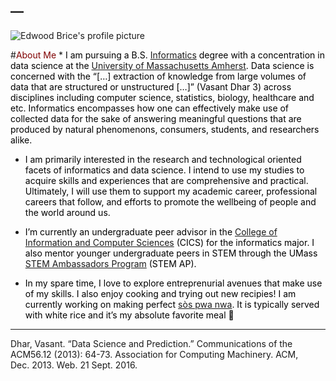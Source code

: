 ---
---
<link rel="stylesheet" href="edwoodbrice_styles" type="text/css">

<img src="images/profile3.svg" alt="Edwood Brice's profile picture" class = "center">

#<span style="color:maroon">About Me</span>
* <span style="color:black">I am pursuing a B.S. [Informatics](https://www.cics.umass.edu/informatics) degree with a concentration in data science at the [University of Massachusetts Amherst](https://www.umass.edu). Data science is concerned with the “[...] extraction of knowledge from large volumes of data that are structured or unstructured [...]” (Vasant Dhar 3) across disciplines including computer science, statistics, biology, healthcare and etc. Informatics encompasses how one can effectively make use of collected data for the sake of answering meaningful questions that are produced by natural phenomenons, consumers, students, and researchers alike.</span> 

* <span style="color:black"> I am primarily interested in the research and technological oriented facets of informatics and data science. I intend to use my studies to acquire skills and experiences that are comprehensive and practical. Ultimately, I will use them to support my academic career, professional careers that follow, and efforts to promote the wellbeing of people and the world around us.</span> 

* <span style="color:black"> I'm currently an undergraduate peer advisor in the [College of Information and Computer Sciences](https://www.cics.umass.edu/) (CICS) for the informatics major. I also mentor younger undergraduate peers in STEM through the UMass [STEM Ambassadors Program](https://www.stemapumass.org/) (STEM AP).</span> 

* <span style="color:black"> In my spare time, I love to explore entreprenurial avenues that make use of my skills. I also enjoy cooking and trying out new recipies! I am currently working on making perfect [sòs pwa nwa](http://loveforhaitianfood.com/sos-pwa-nwa-black-bean-puree-2/). It is typically served with white rice and it's my absolute favorite meal 🍛 </span> 

***

Dhar, Vasant. "Data Science and Prediction." Communications of the ACM56.12 (2013): 64-73. Association for Computing Machinery. ACM, Dec. 2013. Web. 21 Sept. 2016.
